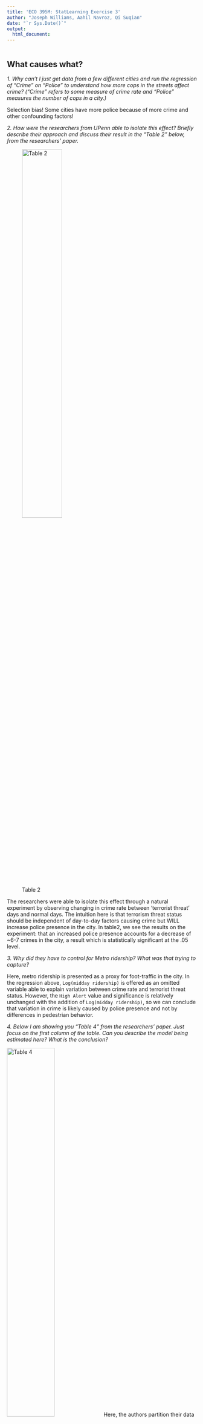 ```yaml
---
title: 'ECO 395M: StatLearning Exercise 3'
author: "Joseph Williams, Aahil Navroz, Qi Suqian"
date: "`r Sys.Date()`"
output:
  html_document:
---
```


```r

```

## What causes what?
*1. Why can’t I just get data from a few different cities and run the regression of “Crime” on “Police” to understand how more cops in the streets affect crime? (“Crime” refers to some measure of crime rate and “Police” measures the number of cops in a city.)*

Selection bias!  Some cities have more police because of more crime and other confounding factors!

*2. How were the researchers from UPenn able to isolate this effect? Briefly describe their approach and discuss their result in the “Table 2” below, from the researchers' paper. *

![Table 2](figures/ex3table2.png){width=50%}

  The researchers were able to isolate this effect through a natural experiment by observing changing in crime rate between 'terrorist threat' days and normal days.  The intuition here is that terrorism threat status should be independent of day-to-day factors causing crime but WILL increase police presence in the city.  In table2, we see the results on the experiment: that an increased police presence accounts for a decrease of ~6-7 crimes in the city, a result which is statistically significant at the .05 level.

*3. Why did they have to control for Metro ridership? What was that trying to capture?*   

Here, metro ridership is presented as a proxy for foot-traffic in the city.  In the regression above, `Log(midday ridership)` is offered as an omitted variable able to explain variation between crime rate and terrorist threat status.  However, the `High Alert` value and significance is relatively unchanged with the addition of `Log(midday ridership)`, so we can conclude that variation in crime is likely caused by police presence and not by differences in pedestrian behavior.

*4. Below I am showing you "Table 4" from the researchers' paper.  Just focus on the first column of the table. Can you describe the model being estimated here? What is the conclusion?*

![Table 4](figures/ex3table4.png){width=50%}
Here, the authors partition their data to distinguish between district 1 and all other districts.  District 1 is a district of high government importance, and non-patrolling officers from across the city are directed here during periods of high alert.  Our conclusion from the regression is that the majority of decline in crime during high alert periods is located in district 1, and that decreases in other parts of the city are not statistically significant.  This aligns with the findings of the paper, since increase of police presence will be dedicated towards district 1, we expect this is where decrease of crime should occur IF more police -> less crime.


## Tree modeling: dengue cases

*Your task is to use _CART_, _random forests_, and _gradient-boosted trees_ to predict dengue cases (or log dengue cases -- your choice, just explain) based on the features available in the data set.  As we usually do, hold out some of the data as a testing set to quantify the performance of these models.  (That is, any cross validation should be done _only_ on the training data, with the testing data held as a final check to compare your best CART model vs. your best random forest model vs. your best boosted tree model.)  Then, for whichever model has the better performance on the testing data, make three partial dependence plots: * 

*- specific_humidity*
*- precipitation_amt*
*- wild card/writer's choice: you choose a feature that looks interesting and make a partial dependence plot for that.*

We first impute the data with KNN method and scale all variables except the dependent one.
```r
dengue = read.csv("./data/dengue.csv")
library(rpart)
library(caret)
library(RANN)
library(boot)
library(randomForest)
library(gbm)
library(Metrics)
library(pdp)
set.seed(23)

# Impute the missing value of the data with KNN
preProcValues = preProcess(dengue, method = 'knnImpute')
dataImputed = predict(preProcValues, dengue)

# change the data type to numeric or factor and change the dependent variable to be positive
dataImputed$city = as.factor(dataImputed$city)
dataImputed$season = as.factor(dataImputed$season)
dataImputed$total_cases = dengue$total_cases

# split the data to training data and test data
train_index = createDataPartition(dataImputed$total_cases, p = 0.7, list = FALSE)
train_data = dataImputed[train_index, ]
test_data = dataImputed[-train_index, ]
```

Now we train the CART model with the training data and select the best parameters. Since the sample size is not big, we choose the default minsplit and use cv to choose the best cp
```r
###### 1 CART model
fitControl1 = trainControl(method = "repeatedcv", number = 10, repeats = 10)
tunedf = data.frame(.cp = seq(0.001, 0.1, length = 20))
treemodel = train(x = train_data[, -3], y = train_data[, 3], method = 'rpart', 
                  trControl = fitControl1, tuneGrid = tunedf, metric = "RMSE")
plot(treemodel)
best_cp = tunedf$.cp[3]
cart_model = rpart(total_cases ~., data=train_data, control=rpart.control(cp=best_cp))
```

From the plot, we choose cp to be 0.011 according to minimium criterion. 
Then we move to the random forest model. We choose the number of bootstrapped sample to be 2000 to avoid selection for n.trees. number of features is chosen using OOB method.
```r
###### 2 random forest model
fitControl2 = trainControl(method = "oob", number = 10)
mtryGrid = expand.grid(.mtry = seq(from = 1, to = ncol(train_data)-1, by = 1))
rfmodel = train(x = train_data[, -3], y = train_data[, 3], method = "rf",
                 trControl = fitControl2, tuneGrid = mtryGrid, metric = "RMSE")
plot(rfmodel)
best_mtry = mtryGrid$.mtry[5]
rf_model = randomForest(x=train_data[,-3], y=train_data[,3],ntree=2000,mtry=best_mtry)
```

From the plot, we choose mtry to be 5 according to the minimum criterion.

Next, we consider the Gradient Boosting Decision Tree model (GBDT). Once again, we choose a large number of trees to avoid selection for n.trees. In addition to the standard choice of gaussian distribution, we choose a poisson distribution for y since the outcome total_cases is a sum of count. Next we choose the interaction.depth and shrinkage by CV. We choose the default value for n.minobsinnode as 10 due to the small sample size, and because we don't want each tree to go too deep which may lead to overfitting.  (Here, the selection may take a long time.  You can can just run the last two command)
```r
###### 3 GBDT model
# fitControl3 = trainControl(method = "cv",  
#                               number = 10)    
# gbm_grid = expand.grid(interaction.depth = 1:8,  
#                          n.trees = 2000,          
#                          shrinkage = c(0.001,0.005,0.01, 0.05, 0.1),
#                        n.minobsinnode = 10)
# norm_model = train(total_cases ~ ., data = train_data,
#                    method = "gbm",
#                    trControl = fitControl3,
#                    tuneGrid = gbm_grid,
#                    verbose = FALSE,
#                    metric = "RMSE",  
#                    distribution = "gaussian")
# poi_model = train(total_cases ~ ., data = train_data,
#                   method = "gbm",
#                   trControl = fitControl3,
#                   tuneGrid = gbm_grid,
#                   verbose = FALSE,
#                   metric = "RMSE",  
#                   distribution = "poisson")
gbm_nor_model = gbm(total_cases ~ ., data = train_data, distribution = "gaussian", 
                n.trees=2000,interaction.depth = 7,shrinkage = 0.01,n.minobsinnode = 10)
gbm_poi_model = gbm(total_cases ~ ., data = train_data, distribution = "poisson", 
                    n.trees = 2000, interaction.depth = 8, shrinkage = 0.005,n.minobsinnode = 10)
```

From our tuning result, for gaussian model, depth is 7 and shrinkage rate is 0.01; for poisson model, depth is 8 and shrinkage rate is 0.005.
Then we use the test data to measure the performance for all these four models by RMSE.
```r
####### 4 compare the out-of-sample performance
cart_predict = predict(cart_model, newdata=test_data)
rf_predict = predict(rf_model, newdata=test_data)
gbm_nor_predict = predict(gbm_nor_model, newdata=test_data)
gbm_poi_predict = predict(gbm_poi_model, newdata=test_data)
# calculate the rmse
cart_rmse = rmse(test_data$total_cases,cart_predict)
rf_rmse = rmse(test_data$total_cases,rf_predict)
gbm_nor_rmse = rmse(test_data$total_cases,gbm_nor_predict)
gbm_poi_rmse = rmse(test_data$total_cases,gbm_poi_predict)
# make a bar plot for all 4 models
rmse_value = c(cart_rmse,rf_rmse,gbm_nor_rmse,gbm_poi_rmse)
barplot_heights=barplot(
  rmse_value, 
  names.arg = rep("", length(rmse_value)),
  main = "Root Mean Squared Error (RMSE) Comparison",
  ylab = "RMSE Values",
  ylim = c(0, max(rmse_value) * 1.2),
  cex.names = 0.8, cex.lab = 1.1, cex.main = 1.2)
model_names = c("CART Model", "Random Forest Model",
                "GBDT Normal", "GBDT Poisson")
text(x = barplot_heights, y = -max(rmse_value)*0.1, labels = model_names, 
     srt = 25, adj = 1, xpd = TRUE, cex = 0.8)
text(x = barplot_heights, y = rmse_value + max(rmse_value)*0.05, 
     labels = round(rmse_value, 2), srt = 0, pos = 3, cex = 0.8)
```
The plot shows our CART model has the lowest RMSE. Finally, we make 3 partial dependence plots for CART model: specific_humidity, precipitation_amt and tdtr_k.
```r
##### 5 PD plot
pd1 = partial(cart_model, pred.var = "specific_humidity")
pd1_df = as.data.frame(pd1)
ggplot(pd1_df, aes(x = specific_humidity, y = yhat)) +
  geom_line() +
  labs(title = 'Partial Dependence on "Specific_humidity"', x = "Specific_humidity") +
  theme_minimal()

pd2 = partial(cart_model, pred.var = "precipitation_amt")
pd2_df = as.data.frame(pd2)
ggplot(pd2_df, aes(x = precipitation_amt, y = yhat)) +
  geom_line() +
  labs(title = 'Partial Dependence on "Precipitation_amt"', x = "Precipitation_amt") +
  theme_minimal()

pd3 = partial(cart_model, pred.var = "tdtr_k")
pd3_df = as.data.frame(pd3)
ggplot(pd3_df, aes(x = tdtr_k, y = yhat)) +
  geom_line() +
  labs(title = 'Partial Dependence on "tdtr_k"', x = "tdtr_k") +
  theme_minimal()

```


## Predictive model building: green certification

*Your goal is to build the best predictive model possible for _revenue per square foot per calendar year_, and to use this model to quantify the average change in rental income per square foot (whether in absolute or percentage terms) associated with green certification, holding other features of the building constant. (This might entail, for example, a partial dependence plot, depending on what model you work with here.) Note that revenue per square foot per year is the product of two terms: `rent` and `leasing_rate`!  This reflects the fact that, for example, high-rent buildings with low occupancy may not actually bring in as much revenue as lower-rent buildings with higher occupancy.  *

First, we build all of standard models with limited feature engineering and see which one does best out of the box!  The feature engineering we did perform is excluding non-predictive columns as well as rent and lease rate to remove redundancy.  We also remove any missing values and scale all features.  The models constructed are:
- linear regression
- stepwise
- lasso
- KNN
- descision tree
- random forest
- GBM
- XGBoost

We compare these models by creating an 80% train/test split and forming predictions on the 'test' data set using above models trained using the 'train' data set.  We then calculate RSME for each model:

```r
library(caret)
library(randomForest)
library(gbm)
library(Metrics)
library(glmnet)
library(xgboost)
library(kknn)
library(rpart)
library(ggplot2)
library(pdp)

set.seed(23)
data = read.csv("./data/greenbuildings.csv")

# Calculate revenue per square foot
data$revenue = (data$Rent * data$leasing_rate) 
# Exclude non-predictive columns (e.g., identifiers) as well ass  rent and lease rate to remove redundancy 
features = names(data)[!names(data) %in% c("revenue", "CS_PropertyID", "cluster", "Rent", "leasing_rate")]
data = data[, c(features, "revenue")]

# Remove rows with any missing values (alternative: impute missing values)
data = na.omit(data)

# Scale your features, excluding the target variable and non_binary features
data[features] = scale(data[features])

# Split the data
train_index = createDataPartition(data$revenue, p = 0.8, list = FALSE)
train_data = data[train_index, ]
test_data = data[-train_index, ]

# # Model Training
# #These are just base line models that require tuning 
# 
# # Linear Regression
# lm_model = lm(revenue ~ ., data = train_data)
# 
# # Additional step-wise model
# lm_step = step(lm_model, scope=~(.)^2)
# 
# #Lasso Regression
# x_train = model.matrix(revenue ~ . - 1, data = train_data)
# y_train = train_data$revenue
# lasso_model = cv.glmnet(x_train, y_train, alpha = 1)
# 
# # KNN
# trainControl_knn = trainControl(method = "cv", number = 10)
# knn_model = train(revenue ~ ., data = train_data, method = "kknn",
#                    trControl = trainControl_knn, tuneLength = 10)

# # Decision tree
# decision_tree_model = rpart(revenue ~ .,
#                              data = train_data,
#                              method = "anova",
#                              control = rpart.control(cp = 0.001)) # Tuning parameter 'cp' for complexity
# 
# # GBM
# gbm_model = gbm(revenue ~ ., data = train_data, distribution = "gaussian",
#                  n.trees = 500, interaction.depth = 3, shrinkage = 0.05, cv.folds = 5, verbose = FALSE)

#See code below for missing process flow

##Code to generate below graphic
# Create a data frame
# rmse_values <- data.frame(
#   Model = c("lm", "lm_step", "lasso", "knn", "dt", "rf", "gbm", "xgb"),
#   RMSE = c(lm_rmse, lm_step_rmse, lasso_rmse, knn_rmse, dt_rmse, rf_rmse, gbm_rmse, xgb_rmse)
# )

# Plotting RMSE values for model comparison
# barplot_heights = barplot(rmse_df, 
#                            main = "RMSE Comparison Among Models", 
#                            ylab = "RMSE Values",
#                            las = 2, cex.names = 0.7)


```

![Table 4](figures/Initial_model_comparison.png)

We see that, unsurprisingly, random forest and xgboost do the best out of box.  With some tuning, we are able to identify xgboost as our best possible model.


```r
# Random Forest
rf_model = randomForest(revenue ~ ., data = train_data, ntree = 1000)

# XGBoost
xgb_data = xgb.DMatrix(data = as.matrix(train_data[, -which(names(train_data) == "revenue")]), label = train_data$revenue)
params = list(booster = "gbtree", eta = 0.1, max_depth = 8, subsample = 0.7, colsample_bytree = 0.7, objective = "reg:squarederror")
xgb_model = xgb.train(params = params, data = xgb_data, nrounds = 10000, early_stopping_rounds = 10, watchlist = list(eval = xgb_data), verbose = 0)

# Prepare test data for prediction
x_test = model.matrix(revenue ~ . - 1, data = test_data)
test_matrix = xgb.DMatrix(data = as.matrix(test_data[, -which(names(test_data) == "revenue")]))

#actual revenue values per house
actual = test_data$revenue

# Generate predictions
#lm_predict = predict(lm_model, newdata = test_data)
#lm_step_predict = predict(lm_step, newdata = test_data)
#lasso_predict = predict(lasso_model, newx = x_test, s = "lambda.min")
#knn_predict = predict(knn_model, newdata = test_data)
#dt_predict = predict(decision_tree_model, newdata = test_data, type = "vector")
rf_predict = predict(rf_model, newdata = test_data)
#gbm_predict = predict(gbm_model, newdata = test_data, n.trees = gbm_model$n.trees)
xgb_predict = predict(xgb_model, newdata = test_matrix)

#Calcuate RMSE for each model

#lm_rmse <- rmse(actual, lm_predict)
#lm_step_rmse <- rmse(actual, lm_step_predict)
#lasso_rmse <- rmse(actual, lasso_predict)
#knn_rmse <- rmse(actual, knn_predict)
#dt_rmse <- rmse(actual, dt_predict)
rf_rmse <- rmse(actual, rf_predict)
#gbm_rmse <- rmse(actual, gbm_predict)
xgb_rmse <- rmse(actual, xgb_predict)

# Create a data frame
rmse_values <- data.frame(
   Model = c("rf", "xgb"),
   RMSE = c(rf_rmse, xgb_rmse)
 )

ggplot(rmse_values, aes(x = Model, y = RMSE)) +
  geom_col(width = 0.6) +
  coord_cartesian(ylim = c(500, max(rmse_values$RMSE) * 1.1)) +
  ggtitle("RMSE Comparison Among Models") +
  theme_minimal()

# Print the minimum lambda value used
cat("xgboost rsme:", xgb_rmse)

```

In order to answer our principal question of whether or not a 'green rating' has a significant effect on building revenue we calculate a partial dependence plot for green_rating vs predicted revenue per square foot using the pdp package.  Note that since we scaled the features earlier, the green rating goes from -0.3083384 to 3.2427753 instead of 0 to 1. Buildings with green certification (a green rating of 1, which scaled to approximately 3.243) are predicted to generate more revenue per square foot than non-green certified buildings (a green rating of 0, which scaled to approximately -0.308).


```r
library(dplyr)


# Generate the partial dependence plot data
pdp_green = partial(
  xgb_model, 
  pred.var = "green_rating", 
  train = train_data[, -which(names(train_data) == "revenue")], 
  grid.resolution = 100,
  plot = FALSE  # Do not create the plot automatically
)

# pred_green1 = c(2391.775, 2490.245)
# pred_green2 = c(3.2427753, -0.3083384)
# pred_green = data.frame()

# Plot
ggplot(pdp_green, aes(x = green_rating, y = yhat)) +
  geom_line() +
  geom_point() +
  xlab("Green Rating") +
  ylab("Average Predicted Revenue") +
  ggtitle("Partial Dependence of Revenue on Green Rating") +
  coord_cartesian(ylim = c(2300, 2775)) +
  theme_minimal()
```

As shown, the categorical shift from green_rating == 0 to green_rating == 1 corresponds to roughly $100 of predicted revenue per sqft, all else held constant.  Lets compare to the actual difference in revenue/sqft/yr, where other characteristics are not held constant.

```r


#For reference, compare to means in actual data for green_rating == 0 vs 1
green_data = data %>% group_by(green_rating) %>% summarize(revenue = mean(revenue))

# Create the ggplot with geom_line for the data and abline for the lines
ggplot(green_data, aes(x = green_rating, y = revenue)) +
  geom_col() +
  xlab("Green Rating") +
  ylab("Average Actual Revenue") +
  ggtitle("Partial Dependence of Revenue on Green Rating") +
  coord_cartesian(ylim = c(2300, 2775)) +
  theme_minimal()
```
Indeed, here we can see on the same scale of axis that green buildings are much more profitable when we do not take underlying characteristics into consideration.  This is doubtless due to the fact that buildings with green_ratings == 1 are more likely to be nicer overall!  Our model, however, is able to parse out a far more accurate revenue increase of LEED or EnergyStar certifications as $100 revenue/sqft/yr.

```r
data2 = read.csv("./data/greenbuildings.csv")

#For reference, compare to means in actual data for green_rating == 0 vs 1
size_data = data2 %>% group_by(green_rating) %>% summarize(sqft = mean(size))

# Print the minimum lambda value used
cat("xgboost rsme:", xgb_rmse)

```


## Predictive model building: California housing

Your task is to build the best predictive model you can for `medianHouseValue`, using the other available features.  Write a short report detailing your methods.  Make sure your report includes an estimate for the overall out-of-sample accuracy of your proposed model.  Also include three figures:  

- a plot of the original data, using a color scale to show medianHouseValue (or log medianHouseValue) versus longitude (x) and latitude (y).  
- a plot of your model's predictions of medianHouseValue (or log medianHouseValue) versus longitude (x) and latitude (y).  
- a plot of your model's errors/residuals (or log residuals) versus longitude (x) and latitude (y).


We first scale the data except the dependent variable and split the sample into train set ans test set.
```r
library(caret)
library(randomForest)
library(gbm)
library(Metrics)
library(gamlr)
library(xgboost)
library(glmnet)
set.seed(23)

CAhousing = read.csv('./data/CAhousing.csv')

## data preprocess
origin = CAhousing
CAhousing$totalRooms = CAhousing$totalRooms/CAhousing$households
CAhousing$totalBedrooms = CAhousing$totalBedrooms/CAhousing$households
CAhousing = data.frame(scale(CAhousing,center = TRUE, scale=TRUE))
CAhousing$medianHouseValue = origin$medianHouseValue

## split the data 
train_index = createDataPartition(CAhousing$medianHouseValue, p = 0.7, list = FALSE)
train_ca = CAhousing[train_index, ]
test_ca = CAhousing[-train_index, ]
```

We tried 6 models to predict the value for the median house value: a baseline linear model, lasso model with 2nd order interaction terms, KNN model, Random Forest model, GBDT model and XGBoost model.We first run the linear models.
```r
## 1 baseline model-OLS linear regression
lm_model = lm(medianHouseValue ~., data = train_ca)

## 2 lasso model with 2nd order polynomial
formula = ~ (longitude + latitude + housingMedianAge + totalRooms + 
               totalBedrooms + population + households + medianIncome)^2 + 
                I(longitude)^2 + I(latitude)^2 + I(housingMedianAge)^2 + I(totalRooms)^2 + 
                  I(totalBedrooms)^2 + I(population)^2 +I(households)^2 + I(medianIncome)^2
poly_matrix = model.matrix(formula, data = train_ca[,-9])
poly_matrix = data.frame(scale(poly_matrix,center = TRUE, scale=TRUE))
poly_matrix[,1] = train_ca[,9]
lasso_fit = cv.gamlr(poly_matrix[,-1],poly_matrix[,1],family = "gaussian",penalty="lasso",select="1se")
best_lambda = lasso_fit$lambda.1se
y_train = poly_matrix[,1]
x_train = as.matrix(poly_matrix[,-1])
lasso_model = glmnet(x_train, y_train, alpha = 1, lambda = best_lambda)
```

Then we look at the KNN model and random forest model. We use CV to choose the best k for KNN model. For random forest model, we use 1000 trees and choose the mtry as the default one.
```r
## 3 KNN model
trainControl_knn = trainControl(method = "cv", number = 10)
knnFit = train(medianHouseValue ~ ., data = train_ca, method = "knn", 
               trControl = trainControl_knn, tuneGrid = expand.grid(k = 2:40))
k_choice = knnFit$bestTune$k
knn_model = knnreg(x=train_ca[,-9], y=train_ca[,9],k=k_choice)

## 4 Random forest model
rf_model = randomForest(x=train_ca[,-9], y=train_ca[,9],ntree=1000)
```

We explore 2 Boosting tree model here, GBDT and XGboost model. We first look at the GBDT model. We use CV to select the best interaction depth and shrinkage rate. We set the n.trees as 1000 since we think it's sufficient large and we set the distribution as gaussian. Since the sample size is small, we set the n.minobsinnode to be 10.
```r
## 5 GBDT model
trainControl_gbm = trainControl(method = "cv",  
                              number = 10)    
gbm_gridca = expand.grid(interaction.depth = 1:8,  
                         n.trees = 1000,          
                         shrinkage = c(0.001, 0.005, 0.01, 0.05, 0.1),
                       n.minobsinnode = 10)
gbm_train = train(medianHouseValue ~ ., data = train_ca,
                   method = "gbm",
                   trControl = trainControl_gbm,
                   tuneGrid = gbm_gridca,
                   verbose = FALSE,
                   metric = "RMSE",  
                   distribution = "gaussian")
gbm_model = gbm(medianHouseValue ~ ., data = train_ca, distribution = "gaussian", 
                n.trees=1000,interaction.depth = 7,shrinkage = 0.01,n.minobsinnode = 10)
```

Then we look at the XGBoost model. By CV we choose the these 3 best parameters: max_depth, subsample and eta. After the cv selection, we use our best parameters to train the model. Since the loop takes really a long time, you can just run thw last command.
```r
## 6 XGBoost model
xtrain = xgb.DMatrix(data=as.matrix(train_ca[,-9]),label=train_ca[,9])
param_grid = expand.grid(max_depth = c(4, 6, 8, 10),  # Example depths
                          subsample = c(0.5, 0.7, 0.9),  # Example subsample rates
                          eta = c(0.01, 0.05, 0.1),  # Example learning rates
                          stringsAsFactors = FALSE)

# Initialize variables to store the best parameters and lowest RMSE
best_params = list()
min_rmse = Inf

# Loop through the grid
for(i in 1:nrow(param_grid)) {
  params = list(
    booster = "gbtree",
    max_depth = param_grid$max_depth[i],
    subsample = param_grid$subsample[i],
    eta = param_grid$eta[i]
  )
  
  # Perform cross-validation
  cv = xgb.cv(
    params = params,
    data = xtrain,
    nrounds = 10000,
    nfold = 5,  
    watchlist = list(train = xtrain),
    early_stopping_rounds = 10,
    metrics = "rmse",
    maximize = FALSE  
  )
  
  # Check if this model has the lowest RMSE so far
  if(cv$evaluation_log$test_rmse_mean[cv$best_iteration] < min_rmse) {
    min_rmse = cv$evaluation_log$test_rmse_mean[cv$best_iteration]
    best_params = params
  }
}

#print the best params
print(best_params)

xgb_model = xgb.train(params = best_params, data = xtrain,
                       nrounds = 10000, watchlist = list(train = xtrain),
                       early_stopping_rounds = 10)
```


Now we compare the out-of-sample performance for all these 6 models. The plot shows our XGBoost model have the lowest RMSE so we are going to use this model for the following figures.

```r
## compare out-of-sample performance
xtest = xgb.DMatrix(data=as.matrix(test_ca[,-9]),label=test_ca[,9])

poly_matrix_test = model.matrix(formula,data=test_ca[,-9])
poly_matrix_test = data.frame(scale(poly_matrix_test,center = TRUE, scale=TRUE))
poly_matrix_test[,1] = test_ca[,9]
x_test = as.matrix(poly_matrix_test[,-1])

lm_predict = predict(lm_model,newdata=test_ca[,-9])
lasso_predict = predict(lasso_model,newx = x_test, s = best_lambda)
knn_predict = predict(knn_model,newdata=test_ca[,-9])
rf_predict = predict(rf_model,newdata=test_ca[,-9])
gbm_predict = predict(gbm_model,newdata=test_ca[,-9])
xgb_predict = predict(xgb_model,newdata=xtest)

lm_rmse = rmse(test_ca$medianHouseValue,lm_predict)
lasso_rmse = rmse(test_ca$medianHouseValue,lasso_predict)
knn_rmse = rmse(test_ca$medianHouseValue,knn_predict)
rf_rmse = rmse(test_ca$medianHouseValue,rf_predict)
gbm_rmse = rmse(test_ca$medianHouseValue,gbm_predict)
xgb_rmse = rmse(test_ca$medianHouseValue,xgb_predict)

rmse_value = c(lm_rmse,lasso_rmse,knn_rmse,rf_rmse,gbm_rmse,xgb_rmse)
barplot_heights=barplot(
  rmse_value, 
  names.arg = rep("", length(rmse_value)),
  main = "Root Mean Squared Error (RMSE) Comparison",
  ylab = "RMSE Values",
  ylim = c(0, max(rmse_value) * 1.2),
  cex.names = 0.8, cex.lab = 1.1, cex.main = 1.2)
model_names = c("Linear Regression", "Lasso Regression",
                 "KNN Model", "Random Forest Model",
                 "Gradient Boosting Model", "XGBoost Model")
text(x = barplot_heights, y = -max(rmse_value)*0.1, labels = model_names, 
     srt = 25, adj = 1, xpd = TRUE, cex = 0.8)
text(x = barplot_heights, y = rmse_value + max(rmse_value)*0.05, 
     labels = round(rmse_value, 2), srt = 0, pos = 3, cex = 0.8)




library(ggplot2)
library(maps)

CAhousing_Plot = read.csv('./data/CAhousing.csv')

## data preprocess
origin_plot = CAhousing_Plot
CAhousing_Plot$totalRooms = CAhousing$totalRooms/CAhousing$households
CAhousing_Plot$totalBedrooms = CAhousing$totalBedrooms/CAhousing$households
CAhousing_Plot$medianHouseValue = origin_plot$medianHouseValue

## split the data 
train_index_plot = createDataPartition(CAhousing_Plot$medianHouseValue, p = 0.7, list = FALSE)
train_ca_plot = CAhousing_Plot[train_index, ]
test_ca_plot = CAhousing_Plot[-train_index, ]

# Get California map data
california_map = map_data("state", region = "california")

# Create the plot
ggplot() +
  geom_polygon(data = california_map, aes(x = long, y = lat, group = group), fill = "lightgray", color = "white") + # Draw the base map
  geom_point(data = CAhousing_Plot, aes(x = longitude, y = latitude, color = medianHouseValue), size = 1, alpha = 0.5) +
  scale_color_gradient(low = "yellow", high = "blue") + # Color scale for house values
  labs(title = "Original Median House Value", x = "Longitude", y = "Latitude", color = "Median House Value") +
  theme_minimal()+
  coord_fixed(1.3)

# Step 1: Predict medianHouseValue using the scaled test data
test_ca$predictedMedianHouseValue = predict(lm_model, newdata = test_ca)

# Step 2: Calculate residuals
test_ca$residuals = test_ca$medianHouseValue - test_ca$predictedMedianHouseValue

# Step 3: Merge predictions and residuals with the original unscaled test data

test_ca_plot$predictedMedianHouseValue = test_ca$predictedMedianHouseValue
test_ca_plot$residuals = test_ca$residuals

# Plot the model's predictions
ggplot() +
  geom_polygon(data = california_map, aes(x = long, y = lat, group = group), fill = "lightgray", color = "white") +
  geom_point(data = test_ca_plot, aes(x = longitude, y = latitude, color = predictedMedianHouseValue), size = 1, alpha = 0.5) +
  scale_color_gradient(low = "yellow", high = "blue") +
  labs(title = "Predicted Median House Value", x = "Longitude", y = "Latitude", color = "Predicted Value") +
  theme_minimal() +
  coord_fixed(1.3)

# Plot the model's residuals
ggplot() +
  geom_polygon(data = california_map, aes(x = long, y = lat, group = group), fill = "lightgray", color = "white") +
  geom_point(data = test_ca_plot, aes(x = longitude, y = latitude, color = residuals), size = 1, alpha = 0.5) +
  scale_color_gradient2(low = "red", mid = "white", high = "blue", midpoint = 0) +
  labs(title = "Residuals of Predictions", x = "Longitude", y = "Latitude", color = "Residuals") +
  theme_minimal() +
  coord_fixed(1.3)




```


```r
#Joe Code.  Lasso tuning

library(gamlr)
library(dplyr)
library(rsample)


Housing = read.csv('./data/CAhousing.csv')

#Include log terms for income, housing value, population and households.  This will standardize data, in practice.  Do we also NEED to standardize data on top of this?

#How are others modifying data?

Housing2 <- Housing %>%
  mutate(
    avgRooms = totalRooms / households,
    avgBedrooms = totalBedrooms / households,
    log_population = log(population),
    log_households = log(households),
    log_medianIncome = log(medianIncome),
    log_medianHouseValue = log(medianHouseValue)
  )

#tract categorical variable... but tracts are already each ind. data point >:/.  Round to single decimal to capture broader location trends

Housing2$latitude_f <- as.factor(round(Housing2$latitude,1))
Housing2$longitude_f <- as.factor(round(Housing2$longitude,1))
Housing2 <- transform(Housing2, tract = interaction(latitude_f, longitude_f, drop = TRUE))

# Perform one-hot encoding
tract_matrix <- model.matrix(~ tract - 1, data = Housing2)

#Combine one-hot encoding to matrix to check results
#Housing2 <- cbind(Housing2, tract_matrix)

#Create df for feature matrix
Housing3 <- Housing2 %>%
   dplyr::select(avgRooms, avgBedrooms, log_population, log_households, log_medianIncome, housingMedianAge)

#Qi code to generate feature matrix
predictor = Housing3[,-1]
variables = names(predictor)
squared_terms = paste0("I(", variables, "^2)", collapse = " + ")
formula = as.formula(paste("~ .^2 +", squared_terms))
predictors =  model.matrix(formula, data = predictor)

#Combine feature matrix and one hot tract variables
lasso_df <- data.frame(predictors, medianHouseValue = Housing2$medianHouseValue)
lasso_features <- cbind(lasso_df, tract_matrix)
lasso_features <- as.data.frame(lasso_features)

#Split into training and testing data
lasso_split = initial_split(lasso_features, prop = 0.8)
lasso_train = training(lasso_split)
lasso_test = testing(lasso_split)

#Prepare training and testing data
x_train = model.matrix(medianHouseValue ~ . - 1, data = lasso_train) # -1 to exclude intercept
y_train = lasso_train$medianHouseValue

x_test = model.matrix(medianHouseValue ~ . - 1, data = lasso_test)
y_test = lasso_test$medianHouseValue

lasso_1 = cv.gamlr(x_train, y_train, nfold=10, verb=TRUE)

lasso1_rsme = sqrt(lasso_1$cvm[lasso_1$seg.1se]) %>% round(4)

#Data exploration.  Important later!
significant_vars = rownames(coef(lasso_1, s = '1se'))[coef(lasso_1, s = '1se')[,1]!= 0]

# #Testing vs other models
# #Just feature matrix w lat/long
# features_2 = cbind(predictors, Housing2$longitude, Housing2$latitude)
# lasso_2 = cv.gamlr(features_2, Housing2$medianHouseValue, nfold=10, verb=TRUE)
# lasso2_rsme = sqrt(lasso_2$cvm[lasso_2$seg.1se]) %>% round(4)
# 
# #Just feature matrix
# features_3 = predictors
# lasso_3 = cv.gamlr(features_3, Housing2$medianHouseValue, nfold=10, verb=TRUE)
# lasso3_rsme = sqrt(lasso_3$cvm[lasso_3$seg.1se]) %>% round(4)
# 
# #Just simple variables w lat/long
# features_4 = Housing2 %>% dplyr::select(avgRooms, avgBedrooms, log_population, log_households, log_medianIncome, housingMedianAge, latitude, longitude)
# lasso_4 = cv.gamlr(features_4, Housing2$medianHouseValue, nfold=10, verb=TRUE)
# lasso4_rsme = sqrt(lasso_4$cvm[lasso_4$seg.1se]) %>% round(4)
# 
# #Just simple variables
# features_5 = Housing2 %>% dplyr::select(avgRooms, avgBedrooms, log_population, log_households, log_medianIncome, housingMedianAge)
# lasso_5 = cv.gamlr(features_5, Housing2$medianHouseValue, nfold=10, verb=TRUE)
# lasso5_rsme = sqrt(lasso_5$cvm[lasso_5$seg.1se]) %>% round(4)

```




